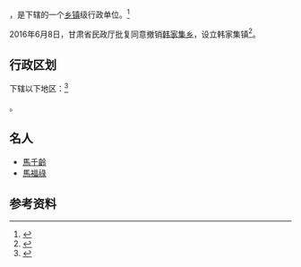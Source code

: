 {{中国乡级行政区|62/04/22/215/000}}

'''{{PAGENAMEBASE}}'''，是{{PRC admin/fullname|62/04/22/215/000|3}}下辖的一个[[乡镇|乡镇]]级行政单位。<ref>{{PRC admin/ref sgc|{{PRC admin/parent|62/04/22/215/000}}}}</ref>

2016年6月8日，甘肃省民政厅批复同意撤销[[韩家集乡|韩家集乡]]，设立韩家集镇<ref>{{Cite web |url=http://hnzc.baiyin.cn/Item/156454.aspx |title=甘肃省民政厅关于白银市平川区黄峤乡等17个乡撤乡改镇的批复（甘民复〔2016〕68号） |accessdate=2017-09-16 |archive-date=2017-09-17 |archive-url=https://web.archive.org/web/20170917032405/http://hnzc.baiyin.cn/Item/156454.aspx |dead-url=yes }}</ref>。

== 行政区划 ==

{{PAGENAMEBASE}}下辖以下地区：<ref>{{PRC admin/ref sgc|62/04/22/215/000}}</ref>

{{PRC admin/children|62/04/22/215/000}}。

==名人==
*[[馬千齡|馬千齡]]
*[[馬福祿|馬福祿]]

== 参考资料 ==

{{reflist}}

{{行政区划小作品}}
{{PRC admin/navcat|62/04/22/215/000}}
